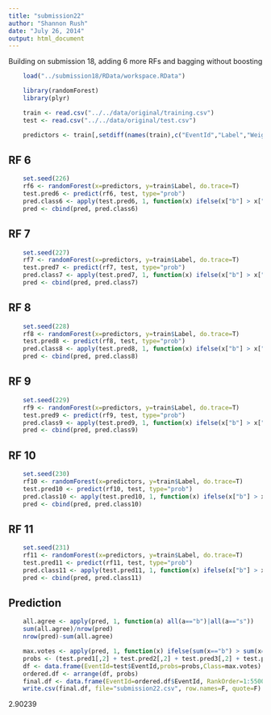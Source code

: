 ```yaml
---
title: "submission22"
author: "Shannon Rush"
date: "July 26, 2014"
output: html_document
---
```


Building on submission 18, adding 6 more RFs and bagging without boosting

```r
    load("../submission18/RData/workspace.RData")
```
```r
    library(randomForest)
    library(plyr)
```
```r
    train <- read.csv("../../data/original/training.csv")
    test <- read.csv("../../data/original/test.csv")
```
```r
    predictors <- train[,setdiff(names(train),c("EventId","Label","Weight"))]
```
## RF 6
```r
    set.seed(226)
    rf6 <- randomForest(x=predictors, y=train$Label, do.trace=T)
    test.pred6 <- predict(rf6, test, type="prob")
    pred.class6 <- apply(test.pred6, 1, function(x) ifelse(x["b"] > x["s"], "b", "s"))
    pred <- cbind(pred, pred.class6)
```
## RF 7
```r
    set.seed(227)
    rf7 <- randomForest(x=predictors, y=train$Label, do.trace=T)
    test.pred7 <- predict(rf7, test, type="prob")
    pred.class7 <- apply(test.pred7, 1, function(x) ifelse(x["b"] > x["s"], "b", "s"))
    pred <- cbind(pred, pred.class7)
```
## RF 8
```r
    set.seed(228)
    rf8 <- randomForest(x=predictors, y=train$Label, do.trace=T)
    test.pred8 <- predict(rf8, test, type="prob")
    pred.class8 <- apply(test.pred8, 1, function(x) ifelse(x["b"] > x["s"], "b", "s"))
    pred <- cbind(pred, pred.class8)
```
## RF 9
```r
    set.seed(229)
    rf9 <- randomForest(x=predictors, y=train$Label, do.trace=T)
    test.pred9 <- predict(rf9, test, type="prob")
    pred.class9 <- apply(test.pred9, 1, function(x) ifelse(x["b"] > x["s"], "b", "s"))
    pred <- cbind(pred, pred.class9)
```
## RF 10
```r
    set.seed(230)
    rf10 <- randomForest(x=predictors, y=train$Label, do.trace=T)
    test.pred10 <- predict(rf10, test, type="prob")
    pred.class10 <- apply(test.pred10, 1, function(x) ifelse(x["b"] > x["s"], "b", "s"))
    pred <- cbind(pred, pred.class10)
```
## RF 11
```r
    set.seed(231)
    rf11 <- randomForest(x=predictors, y=train$Label, do.trace=T)
    test.pred11 <- predict(rf11, test, type="prob")
    pred.class11 <- apply(test.pred11, 1, function(x) ifelse(x["b"] > x["s"], "b", "s"))
    pred <- cbind(pred, pred.class11)
```
## Prediction
```r
    all.agree <- apply(pred, 1, function(a) all(a=="b")|all(a=="s"))
    sum(all.agree)/nrow(pred)
    nrow(pred)-sum(all.agree)
```
```r
    max.votes <- apply(pred, 1, function(x) ifelse(sum(x=="b") > sum(x=="s"), "b", "s"))
    probs <- (test.pred1[,2] + test.pred2[,2] + test.pred3[,2] + test.pred4[,2] + test.pred5[,2]+test.pred6[,2] + test.pred7[,2] + test.pred8[,2] + test.pred9[,2] + test.pred10[,2] + test.pred11[,2])/11
    df <- data.frame(EventId=test$EventId,probs=probs,Class=max.votes)
    ordered.df <- arrange(df, probs)
    final.df <- data.frame(EventId=ordered.df$EventId, RankOrder=1:550000, Class=ordered.df$Class)
    write.csv(final.df, file="submission22.csv", row.names=F, quote=F)
```
2.90239

